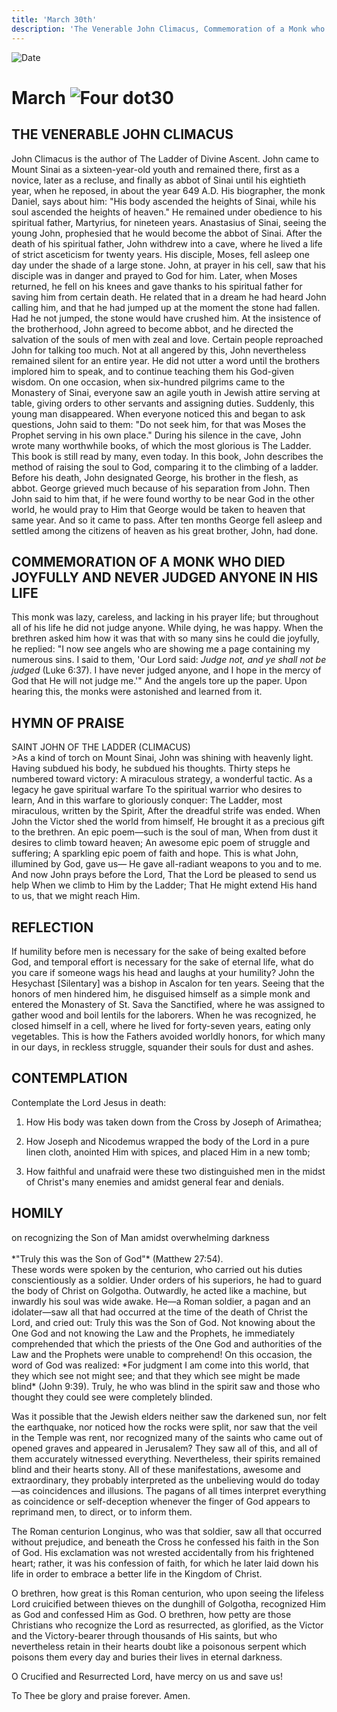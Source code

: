 ```yaml
---
title: 'March 30th'
description: 'The Venerable John Climacus, Commemoration of a Monk who Died Joyfully and Never Judged Anyone in His Life'
---
```


<RunningHead />
<Image src="/title-imprint.png" height={68} width={50} alt="Date" className="title-imprint"/>

# <div id="date">March <Image className="four-dot" src="/four-dot.png" height={15} width={15} alt="Four dot" />30</div>

## THE VENERABLE JOHN CLIMACUS

John Climacus is the author of The Ladder of Divine Ascent. John came to Mount Sinai as a sixteen-year-old youth and remained there, first as a novice, later as a recluse, and finally as abbot of Sinai until his eightieth year, when he reposed, in about the year 649 A.D. His biographer, the monk Daniel, says about him: "His body ascended the heights of Sinai, while his soul ascended the heights of heaven." He remained under obedience to his spiritual father, Martyrius, for nineteen years. Anastasius of Sinai, seeing the young John, prophesied that he would become the abbot of Sinai. After the death of his spiritual father, John withdrew into a cave, where he lived a life of strict asceticism for twenty years. His disciple, Moses, fell asleep one day under the shade of a large stone. John, at prayer in his cell, saw that his disciple was in danger and prayed to God for him. Later, when Moses returned, he fell on his knees and gave thanks to his spiritual father for saving him from certain death. He related that in a dream he had heard John calling him, and that he had jumped up at the moment the stone had fallen. Had he not jumped, the stone would have crushed him. At the insistence of the brotherhood, John agreed to become abbot, and he directed the salvation of the souls of men with zeal and love. Certain people reproached John for talking too much. Not at all angered by this, John nevertheless remained silent for an entire year. He did not utter a word until the brothers implored him to speak, and to continue teaching them his God-given wisdom. On one occasion, when six-hundred pilgrims came to the Monastery of Sinai, everyone saw an agile youth in Jewish attire serving at table, giving orders to other servants and assigning duties. Suddenly, this young man disappeared. When everyone noticed this and began to ask questions, John said to them: "Do not seek him, for that was Moses the Prophet serving in his own place." During his silence in the cave, John wrote many worthwhile books, of which the most glorious is The Ladder. This book is still read by many, even today. In this book, John describes the method of raising the soul to God, comparing it to the climbing of a ladder. Before his death, John designated George, his brother in the flesh, as abbot. George grieved much because of his separation from John. Then John said to him that, if he were found worthy to be near God in the other world, he would pray to Him that George would be taken to heaven that same year. And so it came to pass. After ten months George fell asleep and settled among the citizens of heaven as his great brother, John, had done.

## COMMEMORATION OF A MONK WHO DIED JOYFULLY AND NEVER JUDGED ANYONE IN HIS LIFE

This monk was lazy, careless, and lacking in his prayer life; but throughout all of his life he did not judge anyone. While dying, he was happy. When the brethren asked him how it was that with so many sins he could die joyfully, he replied: "I now see angels who are showing me a page containing my numerous sins. I said to them, 'Our Lord said: *Judge not, and ye shall not be judged* (Luke 6:37). I have never judged anyone, and I hope in the mercy of God that He will not judge me.'" And the angels tore up the paper. Upon hearing this, the monks were astonished and learned from it.


## HYMN OF PRAISE
<div style={{textAlign:'center', color:'crimson', fontWeight:'bold'}}>
SAINT JOHN OF THE LADDER (CLIMACUS)
</div>
>As a kind of torch on Mount Sinai,  
John was shining with heavenly light.  
Having subdued his body, he subdued his thoughts.  
Thirty steps he numbered toward victory:  
A miraculous strategy, a wonderful tactic.  
As a legacy he gave spiritual warfare  
To the spiritual warrior who desires to learn,  
And in this warfare to gloriously conquer:  
The Ladder, most miraculous, written by the Spirit,  
After the dreadful strife was ended.  
When John the Victor shed the world from himself,  
He brought it as a precious gift to the brethren.  
An epic poem—such is the soul of man,  
When from dust it desires to climb toward heaven;  
An awesome epic poem of struggle and suffering;  
A sparkling epic poem of faith and hope.  
This is what John, illumined by God, gave us—  
He gave all-radiant weapons to you and to me.  
And now John prays before the Lord,  
That the Lord be pleased to send us help  
When we climb to Him by the Ladder;  
That He might extend His hand to us, that we might reach Him.  


## REFLECTION

If humility before men is necessary for the sake of being exalted before God, and temporal effort is necessary for the sake of eternal life, what do you care if someone wags his head and laughs at your humility? John the Hesychast [Silentary] was a bishop in Ascalon for ten years. Seeing that the honors of men hindered him, he disguised himself as a simple monk and entered the Monastery of St. Sava the Sanctified, where he was assigned to gather wood and boil lentils for the laborers. When he was recognized, he closed himself in a cell, where he lived for forty-seven years, eating only vegetables. This is how the Fathers avoided worldly honors, for which many in our days, in reckless struggle, squander their souls for dust and ashes.


## CONTEMPLATION

Contemplate the Lord Jesus in death:

1. How His body was taken down from the Cross by Joseph of Arimathea;

2. How Joseph and Nicodemus wrapped the body of the Lord in a pure linen cloth, anointed Him with spices, and placed Him in a new tomb;

3. How faithful and unafraid were these two distinguished men in the midst of Christ's many enemies and amidst general fear and denials.


## HOMILY
<div style={{textAlign:'center', color:'crimson', fontWeight:'bold'}}>
on recognizing the Son of Man amidst overwhelming darkness
</div><br />
<div style={{textAlign:'right'}}>
*"Truly this was the Son of God"* (Matthew 27:54).
</div>
These words were spoken by the centurion, who carried out his duties conscientiously as a soldier. Under orders of his superiors, he had to guard the body of Christ on Golgotha. Outwardly, he acted like a machine, but inwardly his soul was wide awake. He—a Roman soldier, a pagan and an idolater—saw all that had occurred at the time of the death of Christ the Lord, and cried out: Truly this was the Son of God. Not knowing about the One God and not knowing the Law and the Prophets, he immediately comprehended that which the priests of the One God and authorities of the Law and the Prophets were unable to comprehend! On this occasion, the word of God was realized: *For judgment I am come into this world, that they which see not might see; and that they which see might be made blind* (John 9:39). Truly, he who was blind in the spirit saw and those who thought they could see were completely blinded.

Was it possible that the Jewish elders neither saw the darkened sun, nor felt the earthquake, nor noticed how the rocks were split, nor saw that the veil in the Temple was rent, nor recognized many of the saints who came out of opened graves and appeared in Jerusalem? They saw all of this, and all of them accurately witnessed everything. Nevertheless, their spirits remained blind and their hearts stony. All of these manifestations, awesome and extraordinary, they probably interpreted as the unbelieving would do today—as coincidences and illusions. The pagans of all times interpret everything as coincidence or self-deception whenever the finger of God appears to reprimand men, to direct, or to inform them.

The Roman centurion Longinus, who was that soldier, saw all that occurred without prejudice, and beneath the Cross he confessed his faith in the Son of God. His exclamation was not wrested accidentally from his frightened heart; rather, it was his confession of faith, for which he later laid down his life in order to embrace a better life in the Kingdom of Christ.

O brethren, how great is this Roman centurion, who upon seeing the lifeless Lord cruicified between thieves on the dunghill of Golgotha, recognized Him as God and confessed Him as God. O brethren, how petty are those Christians who recognize the Lord as resurrected, as glorified, as the Victor and the Victory-bearer through thousands of His saints, but who nevertheless retain in their hearts doubt like a poisonous serpent which poisons them every day and buries their lives in eternal darkness.

O Crucified and Resurrected Lord, have mercy on us and save us!

To Thee be glory and praise forever. Amen.